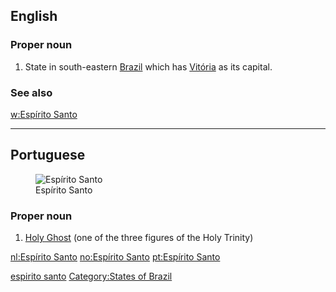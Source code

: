==English==

===Proper noun===
{{en-proper noun|sg=[[Espírito]] [[santo|Santo]]}}

# State in south-eastern [[Brazil]] which has [[Vitória]] as its capital.

===See also===
[[w:Espírito Santo]]

[[Category:English words spelled with diacritics|espirito santo]]
[[Category:States of Brazil]]

----

==Portuguese==
[[Image:Brazil State EspiritoSanto.svg|thumb|Espírito Santo]]

===Proper noun===
{{infl|pt|proper noun}}

# [[Holy Ghost]] (one of the three figures of the Holy Trinity)

{{tbot entry|Portuguese|Holy Ghost|2009|July|pt}}

[[nl:Espírito Santo]]
[[no:Espírito Santo]]
[[pt:Espírito Santo]]